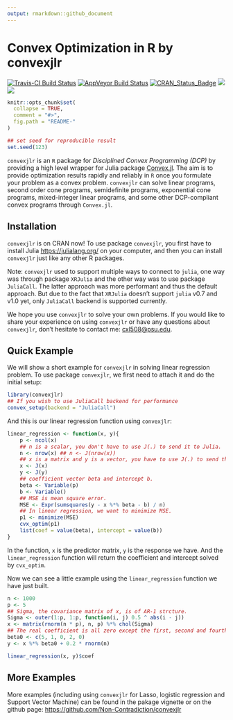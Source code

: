```yaml
---
output: rmarkdown::github_document
---
```


<!-- README.md is generated from README.Rmd. Please edit that file -->

# Convex Optimization in R by convexjlr

[![Travis-CI Build Status](https://travis-ci.org/Non-Contradiction/convexjlr.svg?branch=master)](https://travis-ci.org/Non-Contradiction/convexjlr)
[![AppVeyor Build Status](https://ci.appveyor.com/api/projects/status/github/Non-Contradiction/convexjlr?branch=master&svg=true)](https://ci.appveyor.com/project/Non-Contradiction/convexjlr)
[![CRAN_Status_Badge](http://www.r-pkg.org/badges/version/convexjlr)](https://cran.r-project.org/package=convexjlr)
[![](http://cranlogs.r-pkg.org/badges/convexjlr)](https://cran.r-project.org/package=convexjlr)
[![](https://cranlogs.r-pkg.org/badges/grand-total/convexjlr)](https://cran.r-project.org/package=convexjlr)

```r
knitr::opts_chunk$set(
  collapse = TRUE,
  comment = "#>",
  fig.path = "README-"
)

## set seed for reproducible result
set.seed(123)
```

`convexjlr` is an `R` package for *Disciplined Convex Programming (DCP)* by providing
a high level wrapper for Julia package [Convex.jl](https://github.com/JuliaOpt/Convex.jl). 
The aim is to provide optimization results rapidly and reliably in `R` 
once you formulate your problem as a convex problem.
`convexjlr` can solve linear programs, second order cone programs, semidefinite programs, exponential cone programs, mixed-integer linear programs, and some other DCP-compliant convex programs through `Convex.jl`.

## Installation 

`convexjlr` is on CRAN now! To use package `convexjlr`, you first have to install Julia
<https://julialang.org/> on your computer, and then you can install `convexjlr` just like
any other R packages.

Note: `convexjlr` used to support multiple ways to connect to `julia`, one way was through package `XRJulia` and the other way was to use package `JuliaCall`. The latter approach was more performant and thus the default approach. 
But due to the fact that `XRJulia` doesn't support `julia` v0.7 and v1.0 yet, only `JuliaCall` backend is supported currently.

We hope you use `convexjlr` to solve your own problems.
If you would like to share your experience on using `convexjlr` or have any questions about `convexjlr`, 
don't hesitate to contact me: <cxl508@psu.edu>.


## Quick Example

We will show a short example for `convexjlr` in solving linear regression problem.
To use package `convexjlr`, we first need to attach it and do the initial setup:

```r
library(convexjlr)
## If you wish to use JuliaCall backend for performance
convex_setup(backend = "JuliaCall")
```

And this is our linear regression function using `convexjlr`:

```r
linear_regression <- function(x, y){
    p <- ncol(x)
    ## n is a scalar, you don't have to use J(.) to send it to Julia.
    n <- nrow(x) ## n <- J(nrow(x))
    ## x is a matrix and y is a vector, you have to use J(.) to send them to Julia.
    x <- J(x)
    y <- J(y)
    ## coefficient vector beta and intercept b.
    beta <- Variable(p)
    b <- Variable()
    ## MSE is mean square error.
    MSE <- Expr(sumsquares(y - x %*% beta - b) / n)
    ## In linear regression, we want to minimize MSE.
    p1 <- minimize(MSE)
    cvx_optim(p1)
    list(coef = value(beta), intercept = value(b))
}
```

In the function, `x` is the predictor matrix, `y` is the response we have.
And the `linear_regression` function will return the coefficient and intercept solved by `cvx_optim`.

Now we can see a little example using the `linear_regression` function we have just built.

```r
n <- 1000
p <- 5
## Sigma, the covariance matrix of x, is of AR-1 strcture.
Sigma <- outer(1:p, 1:p, function(i, j) 0.5 ^ abs(i - j))
x <- matrix(rnorm(n * p), n, p) %*% chol(Sigma)
## The real coefficient is all zero except the first, second and fourth elements.
beta0 <- c(5, 1, 0, 2, 0)
y <- x %*% beta0 + 0.2 * rnorm(n)

linear_regression(x, y)$coef
```

## More Examples

More examples (including using `convexjlr` for Lasso, logistic regression and Support Vector Machine) can be found in the pakage vignette or on the github page: <https://github.com/Non-Contradiction/convexjlr>

